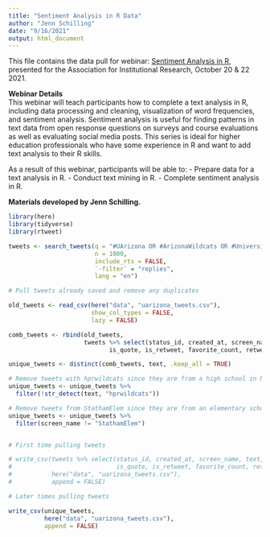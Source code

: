 ```yaml
---
title: "Sentiment Analysis in R Data"
author: "Jenn Schilling"
date: "9/16/2021"
output: html_document
---
```


This file contains the data pull for webinar: [Sentiment Analysis in R](https://www.airweb.org/collaborate-learn/calendar/2021/10/20/event/sentiment-analysis-in-r), presented for the Association for Institutional Research, October 20 & 22 2021.  

**Webinar Details**  
This webinar will teach participants how to complete a text analysis in R, including data processing and cleaning, visualization of word frequencies, and sentiment analysis. Sentiment analysis is useful for finding patterns in text data from open response questions on surveys and course evaluations as well as evaluating social media posts. This series is ideal for higher education professionals who have some experience in R and want to add text analysis to their R skills.

As a result of this webinar, participants will be able to: 
- Prepare data for a text analysis in R. 
- Conduct text mining in R.
- Complete sentiment analysis in R. 

**Materials developed by Jenn Schilling.**  

```r

library(here)
library(tidyverse)
library(rtweet)

```

```r

tweets <- search_tweets(q = "#UArizona OR #ArizonaWildcats OR #UniversityOfArizona OR #WildcatReady OR #WildcatPride", 
                        n = 1000,
                        include_rts = FALSE,
                        `-filter` = "replies",
                        lang = "en")

```


```r

# Pull tweets already saved and remove any duplicates

old_tweets <- read_csv(here("data", "uarizona_tweets.csv"), 
                       show_col_types = FALSE,
                       lazy = FALSE)

comb_tweets <- rbind(old_tweets,
                     tweets %>% select(status_id, created_at, screen_name, text, source,
                            is_quote, is_retweet, favorite_count, retweet_count))

unique_tweets <- distinct(comb_tweets, text, .keep_all = TRUE)

# Remove tweets with hprwildcats since they are from a high school in NJ
unique_tweets <- unique_tweets %>%
  filter(!str_detect(text, "hprwildcats"))

# Remove tweets from StathamElem since they are from an elementary school
unique_tweets <- unique_tweets %>%
  filter(screen_name != "StathamElem")



```


```r

# First time pulling tweets

# write_csv(tweets %>% select(status_id, created_at, screen_name, text, source,
#                             is_quote, is_retweet, favorite_count, retweet_count),
#           here("data", "uarizona_tweets.csv"),
#           append = FALSE)

# Later times pulling tweets

write_csv(unique_tweets,
          here("data", "uarizona_tweets.csv"),
          append = FALSE)


```

